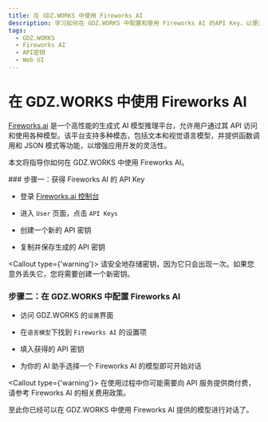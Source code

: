 ```yaml
---
title: 在 GDZ.WORKS 中使用 Fireworks AI
description: 学习如何在 GDZ.WORKS 中配置和使用 Fireworks AI 的API Key，以便开始对话和交互。
tags:
  - GDZ.WORKS
  - Fireworks AI
  - API密钥
  - Web UI
---
```


# 在 GDZ.WORKS 中使用 Fireworks AI

[Fireworks.ai](https://fireworks.ai/) 是一个高性能的生成式 AI 模型推理平台，允许用户通过其 API 访问和使用各种模型。该平台支持多种模态，包括文本和视觉语言模型，并提供函数调用和 JSON 模式等功能，以增强应用开发的灵活性。

本文将指导你如何在 GDZ.WORKS 中使用 Fireworks AI。

<Steps>
  ### 步骤一：获得 Fireworks AI 的 API Key

  - 登录 [Fireworks.ai 控制台](https://fireworks.ai/account/api-keys)

  - 进入 `User` 页面，点击 `API Keys`

  - 创建一个新的 API 密钥

  - 复制并保存生成的 API 密钥

  <Callout type={'warning'}>
    请安全地存储密钥，因为它只会出现一次。如果您意外丢失它，您将需要创建一个新密钥。
  </Callout>

  ### 步骤二：在 GDZ.WORKS 中配置 Fireworks AI

  - 访问 GDZ.WORKS 的`设置`界面

  - 在`语言模型`下找到 `Fireworks AI` 的设置项

  - 填入获得的 API 密钥

  - 为你的 AI 助手选择一个 Fireworks AI 的模型即可开始对话

  <Callout type={'warning'}>
    在使用过程中你可能需要向 API 服务提供商付费，请参考 Fireworks AI 的相关费用政策。
  </Callout>
</Steps>

至此你已经可以在 GDZ.WORKS 中使用 Fireworks AI 提供的模型进行对话了。
